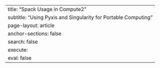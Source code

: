 ---
title: "Spack Usage in Compute2"
subtitle: "Using Pyxis and Singularity for Portable Computing"
page-layout: article
anchor-sections: false
search: false
execute: 
  eval: false
---